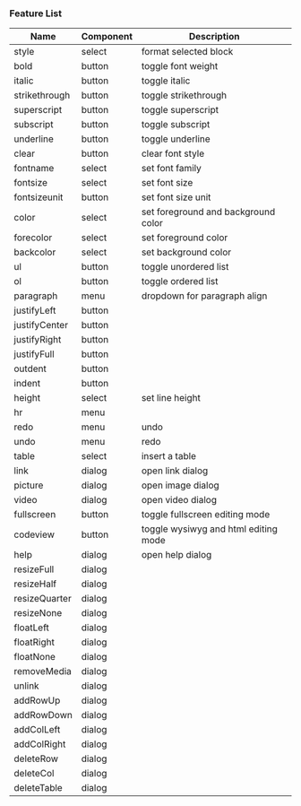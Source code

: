 <Meta title="API/Feature List" />

### Feature List

| Name	| Component	| Description |
|-------|-----------|-------------|
| style | select 	|  format selected block| 
| bold | button 	| toggle font weight| 
| italic | button 	| toggle italic| 
| strikethrough | button 	| toggle strikethrough| 
| superscript | button 	| toggle superscript| 
| subscript | button 	| toggle subscript| 
| underline | button 	| toggle underline| 
| clear | button 	| clear font style| 
| fontname | select | 	set font family| 
| fontsize | select | 	set font size| 
| fontsizeunit | button | 	set font size unit| 
| color | select 	| set foreground and background color| 
| forecolor | select | 	set foreground color
| backcolor | select | 	set background color| 
| ul | button | 	toggle unordered list| 
| ol | button | 	toggle ordered list| 
| paragraph | menu | dropdown for paragraph align| 
| justifyLeft | button |  |  	
| justifyCenter | button 	| | 
| justifyRight | button 	| | 
| justifyFull | button 	| | 
| outdent | button 		| | 
| indent | button 		| | 
| height | select |	set line height| 
| hr | menu | |
| redo | menu | undo| 
| undo | menu | redo| 
| table | select | 	insert a table| 
| link | dialog | open link dialog| 
| picture | dialog|  open image dialog| 
| video | dialog | open video dialog| 
| fullscreen | button|  	toggle fullscreen editing mode| 
| codeview | button 	| toggle wysiwyg and html editing mode| 
| help | dialog | open help dialog| 
| resizeFull | dialog | | 
| resizeHalf | dialog | | 
| resizeQuarter | dialog | | 
| resizeNone | dialog | | 
| floatLeft | dialog | | 
| floatRight | dialog | | 
| floatNone | dialog | | 
| removeMedia | dialog | | 
| unlink | dialog | | 
| addRowUp | dialog | | 
| addRowDown | dialog | | 
| addColLeft | dialog | | 
| addColRight | dialog | | 
| deleteRow | dialog | | 
| deleteCol | dialog | | 
| deleteTable | dialog | | 